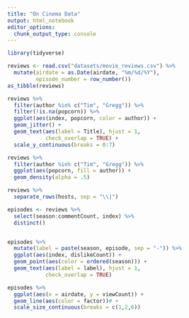 ```yaml
---
title: "On Cinema Data"
output: html_notebook
editor_options: 
  chunk_output_type: console
---
```

```r
library(tidyverse)
```


```r
reviews <- read.csv("datasets/movie_reviews.csv") %>%
  mutate(airdate = as.Date(airdate, "%m/%d/%Y"),
         episode_number = row_number())
as_tibble(reviews)
```

```r
reviews %>%
  filter(author %in% c("Tim", "Gregg")) %>%
  filter(!is.na(popcorn)) %>%
  ggplot(aes(index, popcorn, color = author)) + 
  geom_jitter() +
  geom_text(aes(label = Title), hjust = 1,
            check_overlap = TRUE) +
  scale_y_continuous(breaks = 0:7)
```

```r
reviews %>%
  filter(author %in% c("Tim", "Gregg")) %>%
  ggplot(aes(popcorn, fill = author)) +
  geom_density(alpha = .5)
```

```r
reviews %>%
  separate_rows(hosts, sep = "\\|")
```

```r
episodes <- reviews %>%
  select(season:commentCount, index) %>%
  distinct()


episodes %>%
  mutate(label = paste(season, episode, sep = "-")) %>%
  ggplot(aes(index, dislikeCount)) +
  geom_point(aes(color = ordered(season))) +
  geom_text(aes(label = label), hjust = 1,
            check_overlap = TRUE)
```

```r
episodes %>%
  ggplot(aes(x = airdate, y = viewCount)) + 
  geom_line(aes(color = factor))# +
  scale_size_continuous(breaks = c(1,2,6))
```






